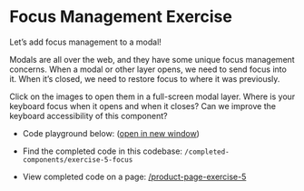 
# Focus Management Exercise

Let’s add focus management to a modal!

Modals are all over the web, and they have some unique focus management concerns. When a modal or other layer opens, we need to send focus into it. When it’s closed, we need to restore focus to where it was previously.

Click on the images to open them in a full-screen modal layer. Where is your keyboard focus when it opens and when it closes? Can we improve the keyboard accessibility of this component?

- Code playground below: (<a href="/product-page-1" target="_blank" className="underline nx-text-primary-600">open in new window</a>)

- Find the completed code in this codebase: `/completed-components/exercise-5-focus`
- View completed code on a page: <a href="/product-page-exercise-5" className="underline nx-text-primary-600">/product-page-exercise-5</a>

<ProductPage productData={Product} />